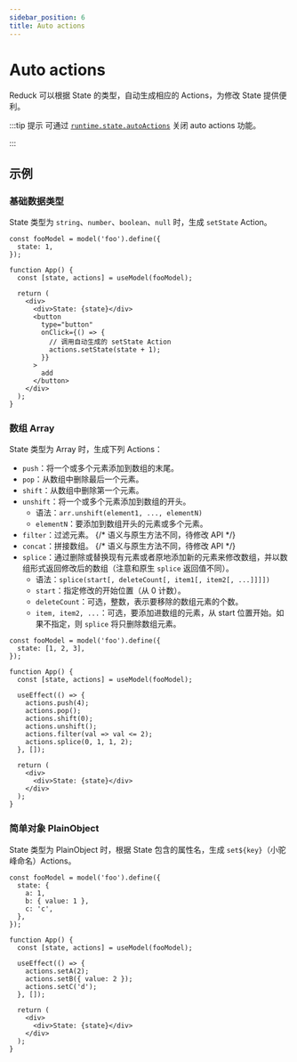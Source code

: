 ```yaml
---
sidebar_position: 6
title: Auto actions
---
```

# Auto actions


<ReduckTip />

Reduck 可以根据 State 的类型，自动生成相应的 Actions，为修改 State 提供便利。

:::tip 提示
可通过 [`runtime.state.autoActions`](/configure/app/runtime/state#autoactions) 关闭 auto actions 功能。

:::

## 示例

### 基础数据类型

State 类型为 `string`、`number`、`boolean`、`null` 时，生成 `setState` Action。

```tsx title="示例"
const fooModel = model('foo').define({
  state: 1,
});

function App() {
  const [state, actions] = useModel(fooModel);

  return (
    <div>
      <div>State: {state}</div>
      <button
        type="button"
        onClick={() => {
          // 调用自动生成的 setState Action
          actions.setState(state + 1);
        }}
      >
        add
      </button>
    </div>
  );
}
```

### 数组 Array

State 类型为 Array 时，生成下列 Actions：

- `push`：将一个或多个元素添加到数组的末尾。
- `pop`：从数组中删除最后一个元素。
- `shift`：从数组中删除第一个元素。
- `unshift`：将一个或多个元素添加到数组的开头。
  - 语法：`arr.unshift(element1, ..., elementN)`
  - `elementN`：要添加到数组开头的元素或多个元素。
- `filter`：过滤元素。
{/* 语义与原生方法不同，待修改 API  */}
- `concat`：拼接数组。
{/* 语义与原生方法不同，待修改 API  */}
- `splice`：通过删除或替换现有元素或者原地添加新的元素来修改数组，并以数组形式返回修改后的数组（注意和原生 `splice` 返回值不同）。
  - 语法：`splice(start[, deleteCount[, item1[, item2[, ...]]]])`
  - `start`：指定修改的开始位置（从 0 计数）。
  - `deleteCount`：可选，整数，表示要移除的数组元素的个数。
  - `item, item2, ...`：可选，要添加进数组的元素，从 start 位置开始。如果不指定，则 `splice` 将只删除数组元素。

```tsx title="示例"
const fooModel = model('foo').define({
  state: [1, 2, 3],
});

function App() {
  const [state, actions] = useModel(fooModel);

  useEffect(() => {
    actions.push(4);
    actions.pop();
    actions.shift(0);
    actions.unshift();
    actions.filter(val => val <= 2);
    actions.splice(0, 1, 1, 2);
  }, []);

  return (
    <div>
      <div>State: {state}</div>
    </div>
  );
}
```

### 简单对象 PlainObject

State 类型为 PlainObject 时，根据 State 包含的属性名，生成 `set${key}`（小驼峰命名）Actions。

```tsx title="示例"
const fooModel = model('foo').define({
  state: {
    a: 1,
    b: { value: 1 },
    c: 'c',
  },
});

function App() {
  const [state, actions] = useModel(fooModel);

  useEffect(() => {
    actions.setA(2);
    actions.setB({ value: 2 });
    actions.setC('d');
  }, []);

  return (
    <div>
      <div>State: {state}</div>
    </div>
  );
}
```
